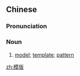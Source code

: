 ==Chinese==
{{zh-forms}}

===Pronunciation===
{{zh-pron
|m=móbǎn
|c=mou4 baan2
|cat=n
}}

===Noun===
{{zh-noun}}

# [[model]]; [[template]]; [[pattern]]

[[zh:模版]]